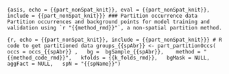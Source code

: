 ```{asis, echo = {{part_nonSpat_knit}}, eval = {{part_nonSpat_knit}}, include = {{part_nonSpat_knit}}}
### Partition occurrence data  
Partition occurrences and background points for model training and validation using `r "{{method_rmd}}"`, a non-spatial partition method.
```

```{r, echo = {{part_nonSpat_knit}}, include = {{part_nonSpat_knit}}}
# R code to get partitioned data
groups_{{spAbr}} <- part_partitionOccs(
  occs = occs_{{spAbr}} ,
  bg =  bgSample_{{spAbr}}, 
  method = "{{method_code_rmd}}",
  kfolds = {{k_folds_rmd}},
  bgMask = NULL,
  aggFact = NULL,
  spN = "{{spName}}") 
```
